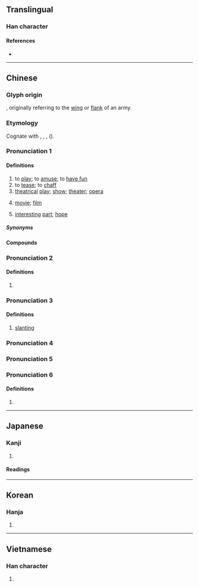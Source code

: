 {{also|戯|戏}}
{{character info/new}}
==Translingual==
{{Han simplified forms|戲|戯|戏}}

===Han character===
{{Han char|rn=62|rad=戈|as=13|sn=17|four=23250|canj=YTI|ids=⿰䖒戈}}

====References====
* {{Han ref|kx=0414.230|dkj=11681|hdz=21413.130|uh=6232|ud=25138|bh=C0B8|bd=49336}}

----

==Chinese==
{{zh-forms|s=戏|alt=戯}}

===Glyph origin===
{{Han etym}}
{{Han compound|䖒|c1=p|戈|c2=s|ls=psc|t2=halberd}}, originally referring to the [[wing]] or [[flank]] of an army. 

===Etymology===
Cognate with {{och-l|嘕|to laugh}}, {{cog|bo|ཀྱལ་ཀ||joke; jest; trick}}, {{cog|lus|khâl||to play with}}, {{cog|lus|inkhêl||to gamble; to play}} ({{zh-ref|Schuessler, 2007}}).

===Pronunciation 1===
{{zh-pron
|m=xì
|m-s=
|c=hei3
|c-t=
|g=
|h=pfs=hi;gd=hi4
|j=
|mb=hi̿
|md=hié
|mn=hì
|mn-t=hi3
|w=2xi
|x=
|mc=3
|oc=1,2
|cat=v,n
}}

====Definitions====
{{zh-hanzi}}

# to [[play]]; to [[amuse]]; to [[have fun]]
# to [[tease]]; to [[chaff]]
# [[theatrical]] [[play]]; [[show]]; [[theater]]; [[opera]] {{zh-mw|齣|m:部}}
#: {{zh-syn|劇}}
# {{lb|zh|dialectal}} [[movie]]; [[film]] {{zh-mw|c:齣}}
# {{lb|zh|figurative}} [[interesting]] [[part]]; [[hope]]

=====Synonyms=====
{{zh-dial|電影}}

====Compounds====
{{zh-der|後戲:afterplay|前戲:foreplay|儺戲|戲班|戲本|戲場|戲稱|戲單|戲法|戲劇|戲劇性|戲樂|戲樓|戲路|戲迷|戲弄|戲棚|戲票|戲評|戲曲|戲曲片|戲耍|戲臺|戲談|戲侮|戲狎|戲笑|戲謔|戲言|戲衣|戲園子|戲院|戲照|戲裝|戲子|串戲|二輪戲院|五禽戲|京戲|人生如戲|作戲|假戲真做|偶戲|偶戲人|偷狗戲雞|傀儡戲|兒戲|入戲|內心戲|冰戲|出把戲|北管戲|半仙戲|南戲|博戲|唱對臺戲|唱戲|唱獨角戲|啞戲|單弦拉戲|嘗湯戲|嘲戲|噫吁戲|回戲|土戲|地方戲|地方戲曲|坤戲|墊戲|墜子戲|壓軸戲|大戲|女子文戲|好戲|嬉戲|子弟戲|宓戲|官場如戲|宮戲|封箱戲|對臺戲|小戲兒|小把戲|局戲|巴陵戲|布袋戲|希臘戲劇|帽子戲法|廣州戲|廣府戲|廣東大戲|強盜演戲|影戲|影戲人兒|感情戲|戲下|戲具|戲劇家|戲劇演員|戲劇節|戲包袱|戲報子|戲戟|戲房|戲提調|戲文|戲水|戲目|戲碼|戲碼單|戲箱|戲綵娛親|戲行|戲語|戲論|戲頭|戲館|扁擔戲|打炮戲|扮戲|把戲|折子戲|拍戲|拿手好戲|掌中戲|排戲|採茶戲|提戲|搬假戲|搶戲|撮戲法|整人遊戲|文戲|文明戲|斑衣戲彩|新戲|於戲|有戲看|木偶戲|柳子戲|桂戲|梨園戲|樣板戲|歌仔戲|武戲|歹戲拖棚|毛團把戲|沒戲唱|泗州戲|海南戲|淮海戲|游戲人間|游戲塵寰|湘戲|滑稽戲|演戲|無聲戲|熊戲|牧豬奴戲|猴子扮戲|猴戲|獨腳戲|獨角戲|玩把戲|班衣戲綵|白字戲|百戲|的篤戲|皮影戲|皮猴戲|相褒戲|看家戲|看戲|看把戲|看白戲|矮子看戲|社戲|祕戲圖|票戲|視同兒戲|視若兒戲|福州戲|秋胡戲妻|翻戲|老戲迷|老把戲|耍戲|耍把戲|聽戲|興化戲|花把戲|花燈戲|花鼓戲|莆仙戲|葉子戲|蒱戲|蒲戲|蚩尤戲|行戲|西秦戲|評戲|調戲|調百戲|諧戲|變戲法|變把戲|象戲|赫戲|蹦蹦兒戲|蹭兒戲|軋戲|辰河戲|逢場作戲|連臺本戲|遊戲|遊戲三昧|遊戲人間|遊戲場|遊戲規則|遊戲說|遊蜂戲蝶|配戲|重頭戲|野臺戲|隔壁戲|險戲|電腦遊戲|非同兒戲|飄風戲月|馬戲|馬戲團|馬戲班|高甲戲|髦兒戲|鬧戲兒|鬼把戲|鬼葸戲|黃梅戲|墨戲|點戲|龍戲珠|戲眼}}

===Pronunciation 2===
{{zh-pron
|m=hū
|c=fu1
|dial=n
|mc=2
|oc=n,3
}}

====Definitions====
{{zh-hanzi}}

# {{zh-only|於戲}}

===Pronunciation 3===
{{zh-pron
|m=xī
|dial=n
|mc=1
|oc=n,1
|cat=a
}}

====Definitions====
{{zh-hanzi}}

# [[slanting]]

===Pronunciation 4===
{{zh-see|麾|v}}

===Pronunciation 5===
{{zh-see|犧|v|a kind of wine cup}}

===Pronunciation 6===
{{zh-pron
|m=yī
|dial=n
|cat=pn
}}

====Definitions====
{{zh-hanzi}}

# {{zh-only|戲氏阪}}

{{zh-cat|Elementary}}

----

==Japanese==
{{ja-kanji forms|戯|戲}}

===Kanji===
{{ja-kanji|grade=|rs=戈13|shin=戯}}

# {{defn|lang=ja|sort=戈13}}

====Readings====
{{ja-readings
|goon=け
|kanon=き
|kanyoon=ぎ, げ
|kun=たわむ-れる<たはむ-れる
}}

----

==Korean==

===Hanja===
{{ko-hanja|hangeul=희|eumhun=|rv=hui|mr=hŭi|y=huy}}

# {{defn|lang=ko|sort=戈13}}

----

==Vietnamese==

===Han character===
{{vi-hantu|[[hí]], [[hé]], [[hi]], [[hô]]|rs=戈13}}

# {{defn|lang=vi|sort=戈13}}